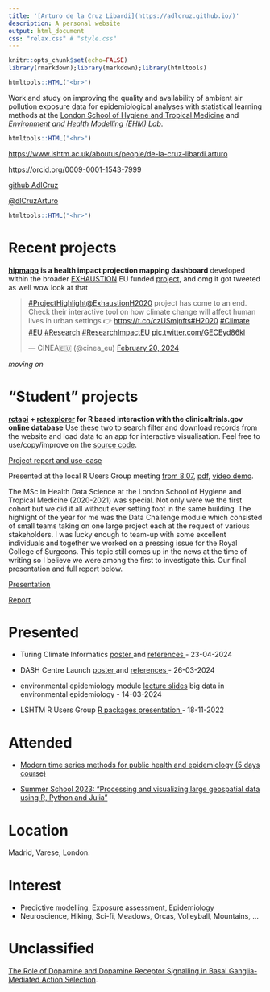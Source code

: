 ```yaml
---
title: '[Arturo de la Cruz Libardi](https://adlcruz.github.io/)'
description: A personal website
output: html_document
css: "relax.css" # "style.css"
---
```


```r
knitr::opts_chunk$set(echo=FALSE)
library(rmarkdown);library(markdown);library(htmltools)
```

```r
htmltools::HTML("<br>")
```

Work and study on improving the quality and availability of ambient air pollution exposure data for epidemiological analyses with statistical learning methods at the [London School of Hygiene and Tropical Medicine](www.lshtm.ac.uk) and [*Environment and Health Modelling (EHM) Lab*](https://www.lshtm.ac.uk/research/centres-projects-groups/ehm-lab).

```r
htmltools::HTML("<hr>")
```

<https://www.lshtm.ac.uk/aboutus/people/de-la-cruz-libardi.arturo>

<https://orcid.org/0009-0001-1543-7999>

[github AdlCruz](https://github.com/AdlCruz "Code")

[\@dlCruzArturo](https://twitter.com/dlCruzArturo "Social")\

```r
htmltools::HTML("<hr>")
```

# Recent projects

[**hipmapp**](https://ehm-lab.github.io/hipmapp/) **is a health impact projection mapping dashboard** developed within the broader [EXHAUSTION](https://climate-adapt.eea.europa.eu/en/metadata/publications/exhaustion-white-paper-exposure-to-heat-and-air-pollution-in-europe#:~:text=The%20EU%2Dfunded%20EXHAUSTION%20project,pollution%20and%20identify%20adaptation%20strategies) EU funded [project](https://cordis.europa.eu/project/id/820655), and omg it got tweeted as well wow look at that

<blockquote class="twitter-tweet">

<p lang="en" dir="ltr">

<a href="https://twitter.com/hashtag/ProjectHighlight?src=hash&amp;ref_src=twsrc%5Etfw">#ProjectHighlight</a><a href="https://twitter.com/ExhaustionH2020?ref_src=twsrc%5Etfw">@ExhaustionH2020</a> project has come to an end. <br>Check their interactive tool on how climate change will affect human lives in urban settings 👉 <a href="https://t.co/czUSmjnfts">https://t.co/czUSmjnfts</a><a href="https://twitter.com/hashtag/H2020?src=hash&amp;ref_src=twsrc%5Etfw">#H2020</a> <a href="https://twitter.com/hashtag/Climate?src=hash&amp;ref_src=twsrc%5Etfw">#Climate</a> <a href="https://twitter.com/hashtag/EU?src=hash&amp;ref_src=twsrc%5Etfw">#EU</a> <a href="https://twitter.com/hashtag/Research?src=hash&amp;ref_src=twsrc%5Etfw">#Research</a> <a href="https://twitter.com/hashtag/ResearchImpactEU?src=hash&amp;ref_src=twsrc%5Etfw">#ResearchImpactEU</a> <a href="https://t.co/GECEyd86kl">pic.twitter.com/GECEyd86kl</a>

</p>

— CINEA🇪🇺 (@cinea_eu) <a href="https://twitter.com/cinea_eu/status/1759871919476576732?ref_src=twsrc%5Etfw">February 20, 2024</a>

</blockquote>

```{=html}
<script async src="https://platform.twitter.com/widgets.js" charset="utf-8"></script>
```
*moving on*

# "Student" projects

[**rctapi**](https://adlcruz.github.io/rctapi/) **+ [rctexplorer](https://adlcruz.github.io/rctexplorer/) for R based interaction with the clinicaltrials.gov online database** Use these two to search filter and download records from the website and load data to an app for interactive visualisation. Feel free to use/copy/improve on the [source code](https://github.com/AdlCruz/rctapi).

[Project report and use-case](assets/deanonlshtmdiss.pdf)\

Presented at the local R Users Group meeting [from 8:07]((https://lshtm.cloud.panopto.eu/Panopto/Pages/Viewer.aspx?id=2ae0141e-9685-4db2-a75f-af5400c191d0)), [pdf](linked_content/pres_RUGrctpkgs_2022/RUG_18Nov22_rct_presentation.pdf), [video demo](https://player.vimeo.com/video/595343322?h=97da0c4bb5).

The MSc in Health Data Science at the London School of Hygiene and Tropical Medicine (2020-2021) was special. Not only were we the first cohort but we did it all without ever setting foot in the same building. The highlight of the year for me was the Data Challenge module which consisted of small teams taking on one large project each at the request of various stakeholders. 
I was lucky enough to team-up with some excellent individuals and together we worked on a pressing issue for the Royal College of Surgeons. This topic still comes up in the news at the time of writing so I believe we were among the first to investigate this. Our final presentation and full report below.

[Presentation](https://docs.google.com/presentation/d/1hhb2Vdc4sjZ0h_he6wof5eFAbhWj-NQB/edit#slide=id.p4)

[Report](assets/datachallengeReport.pdf)


# Presented

-   Turing Climate Informatics <a href="assets/poster_turingcliminf_2024/poster_turingcliminf_adlcl.pdf" target="_blank"> poster </a> and <a href="assets/poster_turingcliminf_2024/poster_turingcliminf_refs_adlcl.pdf" target="_blank"> references </a> - 23-04-2024

-   DASH Centre Launch <a href="assets/poster_dashlaunch_2024/poster_dashlaunch_adlcl.pdf" target="_blank"> poster </a> and <a href="assets/poster_dashlaunch_2024/poster_dashlaunch_refs_adlcl.pdf" target="_blank"> references </a> - 26-03-2024

-   environmental epidemiology module <a href="linked_content/pres_bigdataenvepi_2024/bdee_slides.html" target="_blank">lecture slides</a> big data in environmental epidemiology - 14-03-2024

-   LSHTM R Users Group <a href="linked_content/pres_RUGrctpkgs_2022/RUG_18Nov22_rct_presentation.pdf" target="_blank"> R packages presentation </a> - 18-11-2022

# Attended

- [Modern time series methods for public health and epidemiology (5 days course)](https://www.eepe.org/specialized-1-week-courses/)

- [Summer School 2023: “Processing and visualizing large geospatial data using R, Python and Julia”](https://opengeohub.org/summer-school/opengeohub-summer-school-poznan-2023/)


# Location

Madrid, Varese, London.

# Interest

-   Predictive modelling, Exposure assessment, Epidemiology
-   Neuroscience, Hiking, Sci-fi, Meadows, Orcas, Volleyball, Mountains, ...

# Unclassified

[The Role of Dopamine and Dopamine Receptor Signalling in Basal Ganglia-Mediated Action Selection](assets/lrpbsckcl.pdf).
